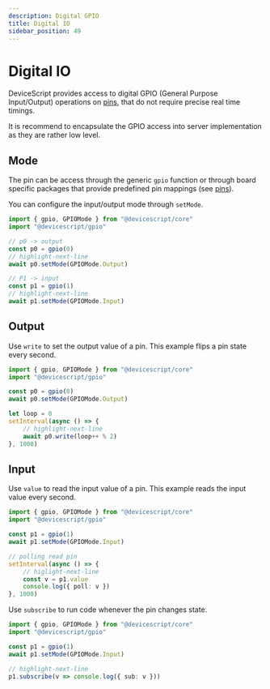 ```yaml
---
description: Digital GPIO
title: Digital IO
sidebar_position: 49
---
```


# Digital IO

DeviceScript provides access to digital GPIO (General Purpose Input/Output) operations 
on [pins](/developer/servers/pins), that do not require precise real time timings.

It is recommend to encapsulate the GPIO access into server implementation as they are rather low level.

## Mode

The pin can be access through the generic `gpio` function or through board specific packages
that provide predefined pin mappings (see [pins](pins)).

You can configure the input/output mode through `setMode`.

```ts
import { gpio, GPIOMode } from "@devicescript/core"
import "@devicescript/gpio"

// p0 -> output
const p0 = gpio(0)
// highlight-next-line
await p0.setMode(GPIOMode.Output)

// P1 -> input
const p1 = gpio(1)
// highlight-next-line
await p1.setMode(GPIOMode.Input)
```

## Output

Use `write` to set the output value of a pin. This example flips a pin state every second.

```ts
import { gpio, GPIOMode } from "@devicescript/core"
import "@devicescript/gpio"

const p0 = gpio(0)
await p0.setMode(GPIOMode.Output)

let loop = 0
setInterval(async () => {
    // highlight-next-line
    await p0.write(loop++ % 2)
}, 1000)
```

## Input

Use `value` to read the input value of a pin. This example reads the input value every second.

```ts
import { gpio, GPIOMode } from "@devicescript/core"
import "@devicescript/gpio"

const p1 = gpio(1)
await p1.setMode(GPIOMode.Input)

// polling read pin
setInterval(async () => {
    // higlight-next-line
    const v = p1.value
    console.log({ poll: v })
}, 1000)
```

Use `subscribe` to run code whenever the pin changes state.

```ts
import { gpio, GPIOMode } from "@devicescript/core"
import "@devicescript/gpio"

const p1 = gpio(1)
await p1.setMode(GPIOMode.Input)

// highlight-next-line
p1.subscribe(v => console.log({ sub: v }))
```
